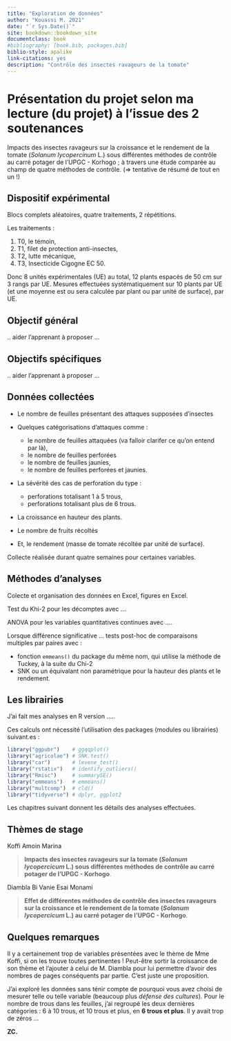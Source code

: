 ```yaml
--- 
title: "Exploration de données"
author: "Kouassi M. 2021"
date: "`r Sys.Date()`"
site: bookdown::bookdown_site
documentclass: book
#bibliography: [book.bib, packages.bib]
biblio-style: apalike
link-citations: yes
description: "Contrôle des insectes ravageurs de la tomate"
---
```


# Présentation du projet selon ma lecture (du projet) à l'issue des 2 soutenances

Impacts des insectes ravageurs sur la croissance et le rendement de la tomate (_Solanum lycopercinum_ L.) sous différentes méthodes de contrôle au carré potager de l’UPGC - Korhogo ; à travers une étude comparée au champ de quatre méthodes de contrôle. (=> tentative de résumé de tout en un !)

## Dispositif expérimental

Blocs complets aléatoires, quatre traitements, 2 répétitions.

Les traitements :

1. T0, le témoin,
1. T1, filet de protection anti-insectes,
1. T2, lutte mécanique,
1. T3, Insecticide Cigogne EC 50.

Donc 8 unités expérimentales (UE) au total, 12 plants espacés de 50 cm sur 3 rangs par UE. Mesures effectuées systématiquement sur 10 plants par UE (et une moyenne est ou sera calculée par plant ou par unité de surface), par UE.


## Objectif général

.. aider l'apprenant à proposer ...

## Objectifs spécifiques

.. aider l'apprenant à proposer ...

## Données collectées

- Le nombre de feuilles présentant des attaques supposées d'insectes

- Quelques catégorisations d'attaques comme :

  - le nombre de feuilles attaquées (va falloir clarifer ce qu'on entend par là), 
  - le nombre de feuilles perforées
  - le nombre de feuilles jaunies, 
  - le nombre de feuilles perforées et jaunies. 


- La sévérité des cas de perforation du type :

  - perforations totalisant 1 à 5 trous, 
  - perforations totalisant plus de 6 trous. 

- La croissance en hauteur des plants.

- Le nombre de fruits récoltés

- Et, le rendement (masse de tomate récoltée par unité de surface).

Collecte réalisée durant quatre semaines pour certaines variables.

## Méthodes d'analyses

Colecte et organisation des données en Excel, figures en Excel.

Test du Khi-2 pour les décomptes avec ...

ANOVA pour les variables quantitatives continues avec ....

Lorsque différence significative ... tests post-hoc de comparaisons multiples par paires avec :

- fonction `emmeans()` du package du même nom, qui utilise la méthode de Tuckey, à la suite du Chi-2
- SNK ou un équivalant non paramétrique pour la hauteur des plants et le rendement.


## Les librairies

J'ai fait mes analyses en R version .....

Ces calculs ont nécessité l'utilisation des packages (modules ou librairies) suivant.es :

```r
library("ggpubr")    # ggqqplot()
library("agricolae") # SNK.test()
library("car")       # levene_test()
library("rstatix")   # identify_outliers()
library("Rmisc")     # summarySE()
library("emmeans")   # emmeans()
library("multcomp")  # cld()
library("tidyverse") # dplyr, ggplot2
```

Les chapitres suivant donnent les détails des analyses effectuées.


## Thèmes de stage

Koffi Amoin Marina

> **Impacts des insectes ravageurs sur la tomate (*Solanum lycopercicum* L.) sous différentes méthodes de contrôle au carré potager de l’UPGC - Korhogo**.

Diambla Bi Vanie Esai Monami

> **Effet de différentes méthodes de contrôle des insectes ravageurs sur la croissance et le rendement de la tomate (*Solanum lycopercicum* L.) au carré potager de l’UPGC - Korhogo**.


## Quelques remarques

Il y a certainement trop de variables présentées avec le thème de Mme Koffi, si on les trouve toutes pertinentes ! Peut-être sortir la croissance de son thème et l'ajouter à celui de M. Diambla pour lui permettre d'avoir des nombres de pages conséquents par partie. C'est juste une proposition. 

J'ai exploré les données sans ténir compte de pourquoi vous avez choisi de mesurer telle ou telle variable (beaucoup plus *défense des cultures*). Pour le nombre de trous dans les feuilles, j'ai regroupé les deux dernières catégories : 6 à 10 trous, et 10 trous et plus, en **6 trous et plus**. Il y avait trop de zéros ...


**ZC.**













